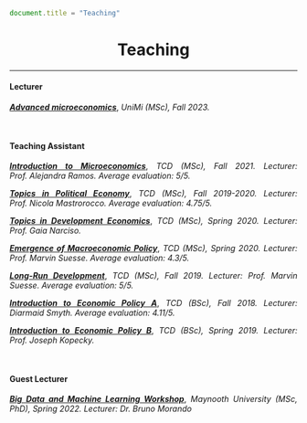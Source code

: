 ```js
document.title = "Teaching"
```

<div align="center">
# Teaching 
<div>


****

<div align="justify">

#### Lecturer
**<a href="https://www.unimi.it/it/corsi/insegnamenti-dei-corsi-di-laurea/2024/advanced-microeconomics" target="_blank">*Advanced microeconomics*</a>**, *UniMi (MSc), Fall 2023.*

<br />

#### Teaching Assistant

**<a href="https://www.tcd.ie/Economics/postgraduate/msc-economics/structure/microeconomics-1/" target="_blank">*Introduction to Microeconomics*</a>**, *TCD (MSc), Fall 2021. Lecturer:  Prof. Alejandra Ramos. Average evaluation: 5/5.*

**<a href="https://www.tcd.ie/Economics/postgraduate/msc-economics/structure/political-economy/" target="_blank">*Topics in Political Economy*</a>**, *TCD (MSc), Fall 2019-2020. Lecturer:  Prof. Nicola Mastrorocco. Average evaluation: 4.75/5.*

**<a href="https://www.tcd.ie/Economics/postgraduate/msc-economics/structure/topics-in-development-economics/" target="_blank">*Topics in Development Economics*</a>**, *TCD (MSc), Spring 2020. Lecturer:  Prof. Gaia Narciso.*

**<a href="https://www.tcd.ie/Economics/postgraduate/msc-economics/structure/emergence-of-macroeconomic-policy/" target="_blank">*Emergence of Macroeconomic Policy*</a>**, *TCD (MSc), Spring 2020. Lecturer:  Prof. Marvin Suesse. Average evaluation: 4.3/5.*

**<a href="https://www.tcd.ie/Economics/postgraduate/msc-economics/structure/long-run-development/" target="_blank">*Long-Run Development*</a>**, *TCD (MSc), Fall 2019. Lecturer:  Prof. Marvin Suesse. Average evaluation: 5/5.*

**<a href="https://www.tcd.ie/Economics/undergraduate/jf/intro-economics_a/index.php" target="_blank">*Introduction to Economic Policy A*</a>**, *TCD (BSc), Fall 2018. Lecturer:  Diarmaid Smyth. Average evaluation: 4.11/5.*

**<a href="https://www.tcd.ie/Economics/undergraduate/jf/intro-economics_b/index.php" target="_blank">*Introduction to Economic Policy B*</a>**, *TCD (BSc), Spring 2019. Lecturer:  Prof. Joseph Kopecky.*

<br />

#### Guest Lecturer

**<a href="https://www.maynoothuniversity.ie/faculty-social-sciences/news/big-data-and-machine-learning-workshop-dr-bruno-morando-department-economics" target="_blank">*Big Data and Machine Learning Workshop*</a>**, *Maynooth University (MSc, PhD), Spring 2022. Lecturer:  Dr. Bruno Morando*
